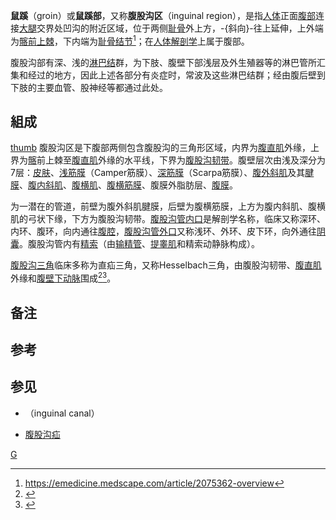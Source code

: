 {{Infobox anatomy
| Name          = 腹股沟区
| Synonyms      = 
| Image         = Gray1220.png 
| Caption       = 
| Width         = 
| Image2        = 
| Caption2      = 
| Width2        = 
| Latin         = regio inguinalis 
| Greek         = 
| Precursor     = 
| System        = 
| Artery        = 
| Vein          = 
| Nerve         = 
| Lymph         = 
<!--
| DorlandsPre  = r_07
| DorlandsSuf  = 12700724 
-->
}}
'''鼠蹊'''（groin）或'''鼠蹊部'''，又称'''腹股沟区'''{{NoteTag|1=「腹股沟区」范围比纯粹腹股沟要大，腹股沟区呈三角形；「腹股沟」则为肉眼可见体表的明沟。}}（inguinal region），是指[[人体|人体]]正面[[腹部|腹部]]连接[[腿|大腿]]交界处凹沟的附近区域，位于两侧[[耻骨|耻骨]]外上方，-{斜向}-往上延伸，上外端为[[髂前上棘|髂前上棘]]，下内端为[[耻骨结节|耻骨结节]]<ref>https://emedicine.medscape.com/article/2075362-overview</ref>；在[[人体解剖学|人体解剖学]]上属于腹部。

腹股沟部有深、浅的[[淋巴结|淋巴结]]群，为下肢、腹壁下部浅层及外生殖器等的淋巴管所汇集和经过的地方，因此上述各部分有炎症时，常波及这些淋巴结群；经由腹后壁到下肢的主要血管、股神经等都通过此处。

==組成==
[[file:Dr_Bock_plate11a.jpg|thumb]]
腹股沟区是下腹部两侧包含腹股沟的三角形区域，内界为[[腹直肌|腹直肌]]外缘，上界为[[髂骨|髂]]前上棘至[[腹直肌|腹直肌]]外缘的水平线，下界为[[腹股沟韧带|腹股沟韧带]]。腹壁层次由浅及深分为7层：[[皮肤|皮肤]]、[[浅筋膜|浅筋膜]]（Camper筋膜）、[[深筋膜|深筋膜]]（Scarpa筋膜）、[[腹外斜肌|腹外斜肌]]及其[[腱膜|腱膜]]、[[腹内斜肌|腹内斜肌]]、[[腹横肌|腹横肌]]、[[腹横筋膜|腹横筋膜]]、腹膜外脂肪层、[[腹膜|腹膜]]。

{{link-en|腹股沟管|Inguinal canal}}为一潜在的管道，前壁为腹外斜肌腱膜，后壁为腹横筋膜，上方为腹内斜肌、腹横肌的弓状下缘，下方为腹股沟韧带。[[腹股沟管内口|腹股沟管内口]]是解剖学名称，临床又称深环、内环、腹环，向内通往[[腹腔|腹腔]]，[[腹股沟管外口|腹股沟管外口]]又称浅环、外环、皮下环，向外通往[[阴囊|阴囊]]。腹股沟管内有[[精索|精索]]（由[[输精管|输精管]]、[[提睾肌|提睾肌]]和精索动静脉构成）。

[[腹股沟三角|腹股沟三角]]临床多称为直疝三角，又称Hesselbach三角，由腹股沟韧带、[[腹直肌|腹直肌]]外缘和[[腹壁下动脉|腹壁下动脉]]围成<ref name="陈双">{{cite book zh|title=腹股沟疝外科学 |author=陈双 主编 |year=2005 |publisher=中山大学出版社 |isbn=7-306-02611-9 }}</ref><ref>{{cite book |title=局部解剖学 |author=彭裕文 主编 |year=2004 |publisher=人民卫生出版社 |isbn=7-117-06207-X }}</ref>。

== 备注 ==
{{NoteFoot}}

== 参考 ==
{{Reflist}}

== 参见 ==
*{{link-en|腹股沟管|Inguinal canal}}（inguinal canal）
*[[腹股沟疝|腹股沟疝]]

{{人体解剖}}
[[分类:腹部|G]]
{{anatomy-stub}}